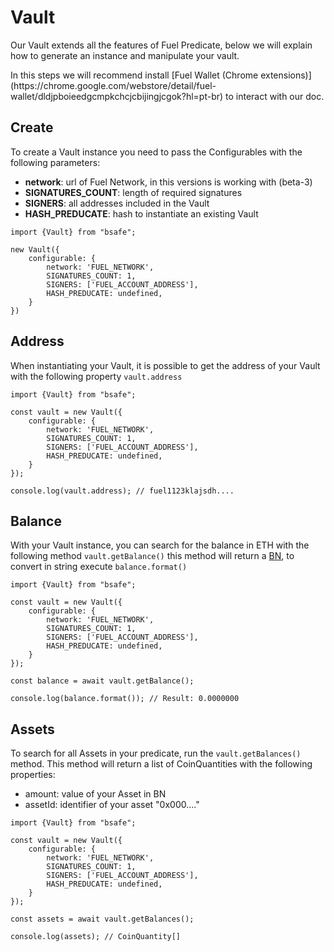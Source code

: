 # Vault

Our Vault extends all the features of Fuel Predicate, below we will explain how to generate an instance and manipulate your vault.


<Callout type="info">
    In this steps we will recommend install [Fuel Wallet (Chrome extensions)](https://chrome.google.com/webstore/detail/fuel-wallet/dldjpboieedgcmpkchcjcbijingjcgok?hl=pt-br) to interact with our doc.
</Callout>

## Create
To create a Vault instance you need to pass the Configurables with the following parameters:

- **network**: url of Fuel Network, in this versions is working with (beta-3)
- **SIGNATURES_COUNT**: length of required signatures
- **SIGNERS**: all addresses included in the Vault
- **HASH_PREDUCATE**: hash to instantiate an existing Vault

```tsx copy
import {Vault} from "bsafe";

new Vault({
    configurable: {
        network: 'FUEL_NETWORK',
        SIGNATURES_COUNT: 1,
        SIGNERS: ['FUEL_ACCOUNT_ADDRESS'],
        HASH_PREDUCATE: undefined,
    }
})
```

## Address
When instantiating your Vault, it is possible to get the address of
your Vault with the following property `vault.address`

```tsx copy
import {Vault} from "bsafe";

const vault = new Vault({
    configurable: {
        network: 'FUEL_NETWORK',
        SIGNATURES_COUNT: 1,
        SIGNERS: ['FUEL_ACCOUNT_ADDRESS'],
        HASH_PREDUCATE: undefined,
    }
});

console.log(vault.address); // fuel1123klajsdh....
```


<VaultAddress />

## Balance
With your Vault instance, you can search for the balance in ETH with the following method `vault.getBalance()`
this method will return a [BN](https://github.com/indutny/bn.js/), to convert in string execute `balance.format()`

```tsx copy
import {Vault} from "bsafe";

const vault = new Vault({
    configurable: {
        network: 'FUEL_NETWORK',
        SIGNATURES_COUNT: 1,
        SIGNERS: ['FUEL_ACCOUNT_ADDRESS'],
        HASH_PREDUCATE: undefined,
    }
});

const balance = await vault.getBalance();

console.log(balance.format()); // Result: 0.0000000
```


<VaultBalance />

## Assets
To search for all Assets in your predicate, run the `vault.getBalances()` method.
This method will return a list of CoinQuantities with the following properties:
- amount: value of your Asset in BN
- assetId: identifier of your asset "0x000...."

```tsx copy
import {Vault} from "bsafe";

const vault = new Vault({
    configurable: {
        network: 'FUEL_NETWORK',
        SIGNATURES_COUNT: 1,
        SIGNERS: ['FUEL_ACCOUNT_ADDRESS'],
        HASH_PREDUCATE: undefined,
    }
});

const assets = await vault.getBalances();

console.log(assets); // CoinQuantity[]
```


<VaultAssets />

